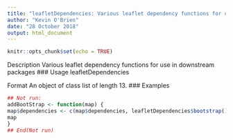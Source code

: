 ```yaml
---
title: "leafletDependencies: Various leaflet dependency functions for use in downstream packages"
author: "Kevin O'Brien"
date: "28 October 2018"
output: html_document
---
```


```r
knitr::opts_chunk$set(echo = TRUE)
```

 
Description
Various leaflet dependency functions for use in downstream packages
### Usage
leafletDependencies

Format
An object of class list of length 13.
### Examples
```r
## Not run:
addBootStrap <- function(map) {
map$dependencies <- c(map$dependencies, leafletDependencies$bootstrap())
map
}
## End(Not run)
```